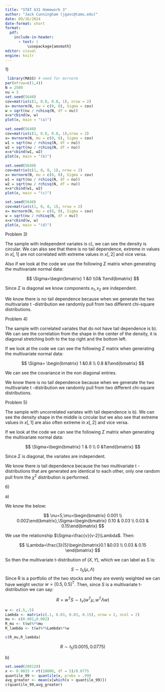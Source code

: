```yaml
---
title: "STAT 631 Homework 3"
author: "Jack Cunningham (jgavc@tamu.edu)"
date: 09/16/2024
date-format: short
format:
  pdf:
    include-in-header:
      - text: |
          \usepackage{amsmath}
editor: visual
engine: knitr
---
```


1\)

```r
 library(MASS) # need for mvrnorm
par(mfrow=c(1,4))
N = 2500
nu = 3
set.seed(5640)
cov=matrix(c(1, 0.8, 0.8, 1), nrow = 2)
x= mvrnorm(N, mu = c(0, 0), Sigma = cov)
w = sqrt(nu / rchisq(N, df = nu))
x=x*cbind(w, w)
plot(x, main = "(a)")
 
set.seed(5640)
cov=matrix(c(1, 0.8, 0.8, 1),nrow = 2)
x= mvrnorm(N, mu = c(0, 0), Sigma = cov)
w1 = sqrt(nu / rchisq(N, df = nu))
w2 = sqrt(nu / rchisq(N, df = nu))
x=x*cbind(w1, w2)
plot(x, main = "(b)")
 
set.seed(5640)
cov=matrix(c(1, 0, 0, 1), nrow = 2)
x= mvrnorm(N, mu = c(0, 0), Sigma = cov)
w1 = sqrt(nu / rchisq(N, df = nu))
w2 = sqrt(nu / rchisq(N, df = nu))
x=x*cbind(w1, w2)
plot(x, main = "(c)")

set.seed(5640)
cov=matrix(c(1, 0, 0, 1), nrow = 2)
x= mvrnorm(N, mu = c(0, 0), Sigma = cov)
w = sqrt(nu / rchisq(N, df = nu))
x=x*cbind(w, w)
plot(x, main = "(d)")

```

Problem 3)

The sample with independent variates is c), we can see the density is circular. We can also see that there is no tail dependence, extreme in values in $x[,1]$ are not correlated with extreme values in $x[,2]$ and vice versa.

Also if we look at the code we use the following $\Sigma$ matrix when generating the multivariate normal data:

$$
\Sigma=\begin{bmatrix} 1 &0 \\0& 1\end{bmatrix}
$$

Since $\Sigma$ is diagonal we know components $x_1,x_2$ are independent.

We know there is no tail dependence because when we generate the two multivariate t -distribution we randomly pull from two different chi-square distributions.

Problem 4)

The sample with correlated variates that do not have tail dependence is b). We can see the correlation from the shape in the center of the density, it is diagonal stretching both to the top right and the bottom left.

If we look at the code we can see the following $\Sigma$ matrix when generating the multivariate normal data:

$$
\Sigma= \begin{bmatrix} 1 &0.8 \\ 0.8 &1\end{bmatrix}
$$

We can see the covariance in the non diagonal entries.

We know there is no tail dependence because when we generate the two multivariate t -distribution we randomly pull from two different chi-square distributions.

Problem 5)

The sample with uncorrelated variates with tail dependence is b). We can see the density shape in the middle is circular but we also see that extreme values in $x[,1]$ are also often extreme in $x[,2]$ and vice versa.

If we look at the code we can see the following $\Sigma$ matrix when generating the multivariate normal data:

$$
\Sigma=\begin{bmatrix} 1 & 0 \\ 0 &1\end{bmatrix}
$$

Since $\Sigma$ is diagonal, the variates are independent.

We know there is tail dependence because the two multivariate t -distributions that are generated are identical to each other, only one random pull from the $\chi^2$ distribution is performed.

6\)

a\)

We know the below:

$$
\nu=5,\mu=\begin{bmatrix} 0.001 \\ 0.002\end{bmatrix},\Sigma=\begin{bmatrix} 0.10 & 0.03 \\ 0.03 & 0.15\end{bmatrix}
$$

We use the relationship $\Sigma=\frac{v}{v-2}\Lambda$. Then:

$$
\Lambda=\frac{3}{5}\begin{bmatrix}0.1 &0.03 \\ 0.03 & 0.15 \end{bmatrix}
$$

So then the multivariate t-distribution of $(X,Y)$, which we can label as S is:

$$
S \sim t_{5}(\mu,\Lambda)
$$ Since R is a portfolio of the two stocks and they are evenly weighted we can have weight vector $w=[0.5,0.5]^T$. Then, since $S$ is a multivariate t-distribution we can say:

$$
R=w^TS\sim t_{\nu}(w^T\mu,w^T \Lambda w)
$$

```r
w <- c(.5,.5)
Lambda <- matrix(c(.1, 0.03, 0.03, 0.15), nrow = 2, ncol = 2)
mu <- c(0.001,0.002)
R_mu <- t(w)%*%mu
R_lambda <- t(w)%*%Lambda%*%w

c(R_mu,R_lambda)
```

$$
R\sim t_{5}(0.0015,0.0775)
$$

b\)

```r
set.seed(200128)
x <- 0.0015 + rt(10000, df = 5)/0.0775
quantile_99 <- quantile(x, probs = .99)
avg_greater <- mean(x[which(x > quantile_99)])
c(quantile_99,avg_greater)
```
